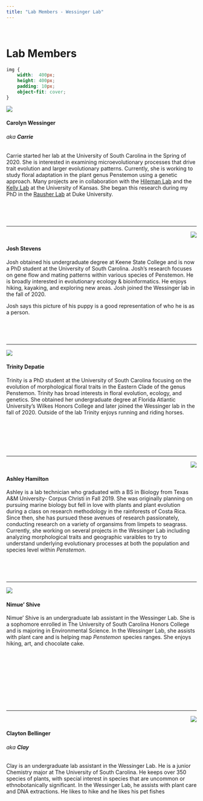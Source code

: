 ```yaml
---
title: "Lab Members - Wessinger Lab"
---
```

<!--hello, this is an html comment--> 
<!--the title here NORMALLY controls the big text at the top of this webpage as well as the title shown within the tab but I changed that so this title only controls the text within the tab for all .Rmds/.htmls (the change is coded within the in_header.html) because I wanted the information in the tab to say something different than the text at the top of each webpage--> 
<br>
<!-- anything within carrots is html code that will by knitted into the .html output my knitting the .rmd-->
<!-- br means break and inserts an empty line, i think the size of the break is based on the default size of the body text-->

# Lab Members
<!-- header 1, aka the large font that is centered at the top of the webpage, best to leave a line between headers and other code, otherwise sometimes rmd won't format them correctly -->


<!--the code below indicates this is a code block containing code (within the ```) in the language css and we don't want this code to be echoed onto the website (echo=F)-->
<!--note: no coments can be made within the code block bc rmd is weird so all comments will be below the block and will occur below a comment out version of the thing excatly as it appears within the block,--> 
```css
img {
    width:  400px;
    height: 400px;
    padding: 10px;
    object-fit: cover;
}
```
<!-- img { -->
<!--     width:  400px; -->
<!--     height: 400px; -->
<!--     padding: 10px; -->
<!--     object-fit: cover; -->
<!-- } -->
<!-- in this css code block the images called within the rest of this webpage (with the html tag "img") are formatted to all be the same size (height:400px; and width:400px; means a square with a height and width of 400 pixels each) with 10 pixels of padding around it (padding: 10px; keeps from the text being too close to it)
object-fit: cover; defines how the actual image fits within the image container that is made by the height, width and padding commands above), this ensures that if the raw image is bigger or smaller than the set hieght and width, it will be resized to take up all available space while maintaining the right aspect ratio, if you don't like how one of the images looks here DO NOT CHANGE THIS instead crop the image differently -->


<img src="images/carrie.jpg" align="left">
<!-- this is html that calls the container "img" (styled above in css) and fills it with the image linked within the src="path/to/img/from/rproj/dir"
align="left" aligns this image to the LEFT of the screen -->

<br>
<!-- for each person, I currently have set the image (see above) then one break (this line) then their name as a h4 (see below)-->

#### Carolyn Wessinger 
<!-- 4 hastages mean this is a header of size h4, the fourth biggest (size set in style.css), this size is currently consistent for all people's names within this page-->
###### aka **Carrie**
<!-- 6 hastages mean this is a header of size h6, the fourth biggest (size set in style.css)-->

Carrie started her lab at the University of South Carolina in the Spring of 2020. She is interested in examining microevolutionary processes that drive trait evolution and larger evolutionary patterns. Currently, she is working to study floral adaptation in the plant genus Penstemon using a genetic approach. Many projects are in collaboration with the [Hileman Lab](http://www.hilemanlab.org/) and the [Kelly Lab](http://eeb.ku.edu/sites/eeb.ku.edu/files/files/jkk/index.html) at the University of Kansas. She began this research during my PhD in the [Rausher Lab](http://people.duke.edu/~mrausher/) at Duke University.  
<!-- body text about the person (size set in style.css)-->

<br>

<br>
<!-- after each person I have inserted two seperated breaks (takes up more space than 2 together... not sure why) and then the *** which draws a line -->

***
<img src="images/Josh_puppy.jpg" align="right">
<!-- this is html that calls the container "img" (styled above in css) and fills it with the image linked within the src="path/to/img/from/rproj/dir"
align="left" aligns this image to the RIGHT of the screen, this is different than the image above and makes the alternating pattern currently seen on the wesbite -->

<br>
<!-- for each person, I currently have set the image (see above) then one break (this line) then their name as a h4 (see below)-->

#### Josh Stevens
<!-- 4 hastages mean this is a header of size h4, the fourth biggest (size set in style.css), this size is currently consistent for all people's names within this page-->

Josh obtained his undergraduate degree at Keene State College and is now a PhD student at the University of South Carolina. Josh's research focuses on gene flow and mating patterns within various species of Penstemon. He is broadly interested in evolutionary ecology & bioinformatics. He enjoys hiking, kayaking, and exploring new areas. Josh joined the Wessinger lab in the fall of 2020. 

Josh says this picture of his puppy is a good representation of who he is as a person.
<!-- body text about the person (size set in style.css)-->

<br>

<br>
<!-- after each person I have inserted two seperated breaks (takes up more space than 2 together... not sure why) and then the *** which draws a line -->

***

<img src="images/Trinity.jpg" align="left">

<br>

#### Trinity Depatie

Trinity is a PhD student at the University of South Carolina focusing on the evolution of morphological floral traits in the Eastern Clade of the genus Penstemon. Trinity has broad interests in floral evolution, ecology, and genetics. She obtained her undergraduate degree at Florida Atlantic University’s Wilkes Honors College and later joined the Wessinger lab in the fall of 2020. Outside of the lab Trinity enjoys running and riding horses. 


<br>

<br>

<br>

*** 

<img src="images/Ashley.jpg" align="right">

<br>

#### Ashley Hamilton


Ashley is a lab technician who graduated with a BS in Biology from Texas A&M University- Corpus Christi in Fall 2019. She was originally planning on pursuing marine biology but fell in love with plants and plant evolution during a class on research methodology in the rainforests of Costa Rica. Since then, she has pursued these avenues of research passionately, conducting research on a variety of organsims from limpets to seagrass. Currently, she working on several projects in the Wessinger Lab including analyzing morphological traits and geographic varaibles to try to understand underlying evolutionary processes at both the population and species level within *Penstemon*.

<br>

<br>

*** 
<img src="images/Nimue'.jpg" align="left">
  
<br>

#### Nimue' Shive 

Nimue’ Shive is an undergraduate lab assistant in the Wessinger Lab. She is a sophomore enrolled in The University of South Carolina Honors College and is majoring in Environmental Science. In the Wessinger Lab, she assists with plant care and is helping map *Penstemon* species ranges. She enjoys hiking, art, and chocolate cake.


<br>

<br>

<br>

<br>

<br>

*** 
<img src="images/clay.jpg" align="right">
  
<br>

#### Clayton Bellinger
###### aka **Clay**

Clay is an undergraduate lab assistant in the Wessinger Lab. He is a junior Chemistry major at The University of South Carolina. He keeps over 350 species of plants, with special interest in species that are uncommon or ethnobotanically significant. In the Wessinger Lab, he assists with plant care and DNA extractions. He likes to hike and he likes his pet fishes
